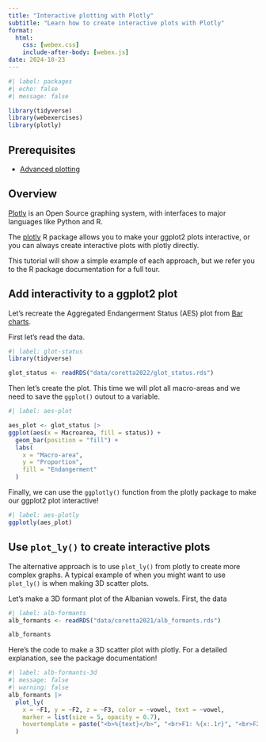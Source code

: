 ```yaml
---
title: "Interactive plotting with Plotly"
subtitle: "Learn how to create interactive plots with Plotly"
format: 
  html:
    css: [webex.css]
    include-after-body: [webex.js]
date: 2024-10-23
---
```


```r
#| label: packages
#| echo: false
#| message: false

library(tidyverse)
library(webexercises)
library(plotly)
```

::: callout-warning
## Prerequisites

- [Advanced plotting](plot-advance.qmd)

:::

## Overview

[Plotly](https://plotly.com) is an Open Source graphing system, with interfaces to major languages like Python and R.

The [plotly](https://plotly.com/r/) R package allows you to make your ggplot2 plots interactive, or you can always create interactive plots with plotly directly.

This tutorial will show a simple example of each approach, but we refer you to the R package documentation for a full tour.

## Add interactivity to a ggplot2 plot

Let's recreate the Aggregated Endangerment Status (AES) plot from [Bar charts](bar-charts.qmd).

First let's read the data.

```r
#| label: glot-status
library(tidyverse)

glot_status <- readRDS("data/coretta2022/glot_status.rds")
```

Then let's create the plot. This time we will plot all macro-areas and we need to save the `ggplot()` outout to a variable.

```r
#| label: aes-plot

aes_plot <- glot_status |>
ggplot(aes(x = Macroarea, fill = status)) +
  geom_bar(position = "fill") +
  labs(
    x = "Macro-area",
    y = "Proportion",
    fill = "Endangerment"
  )
```

Finally, we can use the `ggplotly()` function from the plotly package to make our ggplot2 plot interactive!

```r
#| label: aes-plotly
ggplotly(aes_plot)
```

## Use `plot_ly()` to create interactive plots

The alternative approach is to use `plot_ly()` from plotly to create more complex graphs. A typical example of when you might want to use `plot_ly()` is when making 3D scatter plots.

Let's make a 3D formant plot of the Albanian vowels. First, the data

```r
#| label: alb-formants
alb_formants <- readRDS("data/coretta2021/alb_formants.rds")

alb_formants
```

Here's the code to make a 3D scatter plot with plotly. For a detailed explanation, see the package documentation!

```r
#| label: alb-formants-3d
#| message: false
#| warning: false
alb_formants |> 
  plot_ly(
    x = ~F1, y = ~F2, z = ~F3, color = ~vowel, text = ~vowel,
    marker = list(size = 5, opacity = 0.7),
    hovertemplate = paste("<b>%{text}</b>", "<br>F1: %{x:.1r}", "<br>F2: %{y:.1r}", "<br>F3: %{z:.1r}")
  )
```

